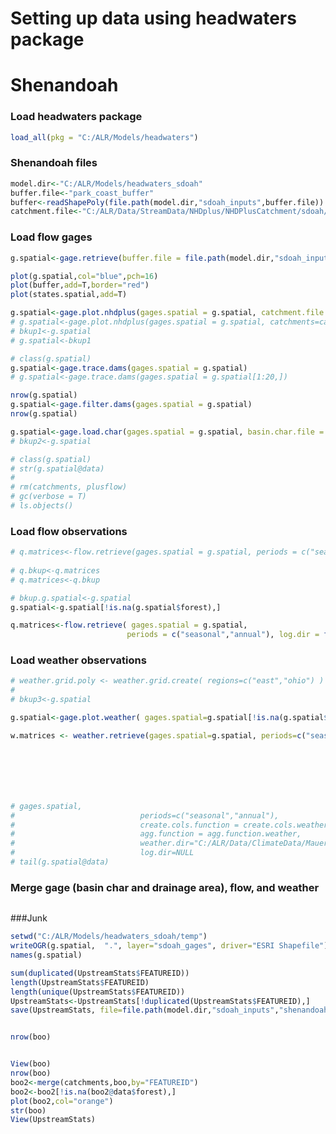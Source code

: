 # Setting up data using headwaters package
# Shenandoah

### Load headwaters package
```r
load_all(pkg = "C:/ALR/Models/headwaters")
```

### Shenandoah files
```r
model.dir<-"C:/ALR/Models/headwaters_sdoah"
buffer.file<-"park_coast_buffer"
buffer<-readShapePoly(file.path(model.dir,"sdoah_inputs",buffer.file))
catchment.file<-"C:/ALR/Data/StreamData/NHDplus/NHDPlusCatchment/sdoah/Catchment"
```

### Load flow gages
```r
g.spatial<-gage.retrieve(buffer.file = file.path(model.dir,"sdoah_inputs",buffer.file),temp.dir = file.path(model.dir,"temp"),log.dir = file.path(model.dir,"logs") )

plot(g.spatial,col="blue",pch=16)
plot(buffer,add=T,border="red")
plot(states.spatial,add=T)

g.spatial<-gage.plot.nhdplus(gages.spatial = g.spatial, catchment.file = catchment.file)
# g.spatial<-gage.plot.nhdplus(gages.spatial = g.spatial, catchments=catchments)
# bkup1<-g.spatial
# g.spatial<-bkup1

# class(g.spatial)
g.spatial<-gage.trace.dams(gages.spatial = g.spatial)
# g.spatial<-gage.trace.dams(gages.spatial = g.spatial[1:20,])

nrow(g.spatial)
g.spatial<-gage.filter.dams(gages.spatial = g.spatial)
nrow(g.spatial)

g.spatial<-gage.load.char(gages.spatial = g.spatial, basin.char.file = file.path(model.dir,"sdoah_inputs","shenandoahUpstreamStats2.RData"))
# bkup2<-g.spatial

# class(g.spatial)
# str(g.spatial@data)
# 
# rm(catchments, plusflow)
# gc(verbose = T)
# ls.objects()
```


### Load flow observations
```r
# q.matrices<-flow.retrieve(gages.spatial = g.spatial, periods = c("seasonal","annual"), log.dir = file.path(model.dir,"logs") )
     
# q.bkup<-q.matrices
# q.matrices<-q.bkup

# bkup.g.spatial<-g.spatial
g.spatial<-g.spatial[!is.na(g.spatial$forest),]

q.matrices<-flow.retrieve( gages.spatial = g.spatial, 
                          periods = c("seasonal","annual"), log.dir = file.path(model.dir,"logs") )

```


### Load weather observations
```r
# weather.grid.poly <- weather.grid.create( regions=c("east","ohio") )
# 
# bkup3<-g.spatial

g.spatial<-gage.plot.weather( gages.spatial=g.spatial[!is.na(g.spatial$forest),], plot=T )

w.matrices <- weather.retrieve(gages.spatial=g.spatial, periods=c("seasonal","annual"))







# gages.spatial, 
#                            periods=c("seasonal","annual"),
#                            create.cols.function = create.cols.weather,
#                            agg.function = agg.function.weather,
#                            weather.dir="C:/ALR/Data/ClimateData/Mauer/daily/east",
#                            log.dir=NULL
# tail(g.spatial@data)

```

### Merge gage (basin char and drainage area), flow, and weather
```r

```



###Junk
```r
setwd("C:/ALR/Models/headwaters_sdoah/temp")
writeOGR(g.spatial,  ".", layer="sdoah_gages", driver="ESRI Shapefile")
names(g.spatial)

sum(duplicated(UpstreamStats$FEATUREID))
length(UpstreamStats$FEATUREID)
length(unique(UpstreamStats$FEATUREID))
UpstreamStats<-UpstreamStats[!duplicated(UpstreamStats$FEATUREID),]
save(UpstreamStats, file=file.path(model.dir,"sdoah_inputs","shenandoahUpstreamStats2.RData"))


nrow(boo)


View(boo)
nrow(boo)
boo2<-merge(catchments,boo,by="FEATUREID")
boo2<-boo2[!is.na(boo2@data$forest),]
plot(boo2,col="orange")
str(boo)
View(UpstreamStats)


```


